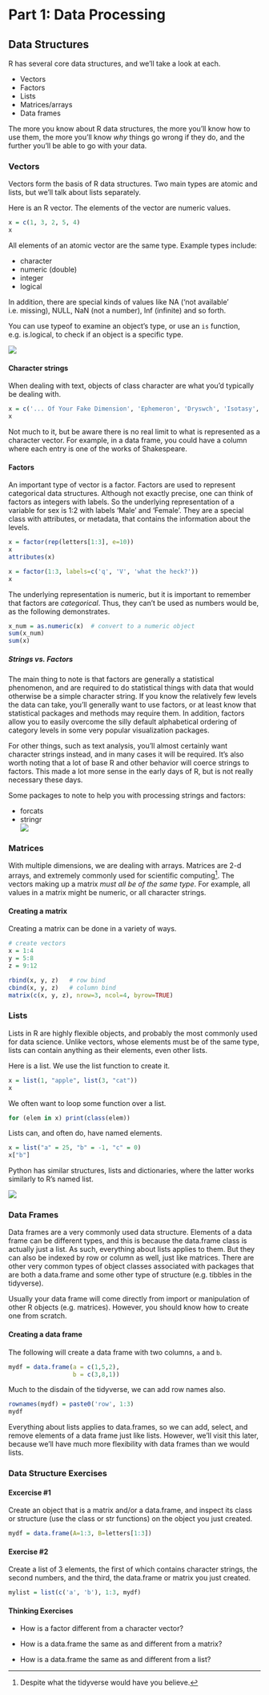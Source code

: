 # Part 1: Data Processing

## Data Structures

R has several core data structures, and we'll take a look at each.
  
- Vectors
- Factors
- Lists
- Matrices/arrays
- Data frames

The more you know about R data structures, the more you'll know how to use them, the more you'll know *why* things go wrong if they do, and the further you'll be able to go with your data.

### Vectors

<span class="objclass">Vectors</span> form the basis of R data structures. Two main types are <span class="objclass">atomic</span> and <span class="objclass">lists</span>, but we'll talk about lists separately.

Here is an R <span class="objclass">vector</span>. The <span class="emph">elements</span> of the vector are numeric values.

```r
x = c(1, 3, 2, 5, 4)
x
```


All elements of an atomic vector are the same <span class="emph">type</span>. Example types include:
  
- <span class="objclass">character</span>
- <span class="objclass">numeric</span> (double)
- <span class="objclass">integer</span>
- <span class="objclass">logical</span>

In addition, there are special kinds of values like <span class="objclass">NA</span> ('not available' i.e. missing), <span class="objclass">NULL</span>, <span class="objclass">NaN</span> (not a number), <span class="objclass">Inf</span> (infinite) and so forth.

<div class='note'>
You can use <span class="func">typeof</span> to examine an object's type, or use an `is` function, e.g. <span class="func">is.logical</span>, to check if an object is a specific type.

<img class='img-note' src="img/R.ico" style="display:block; margin: 0 auto;"> 
</div>

#### Character strings

When dealing with text, objects of class character are what you'd typically be dealing with.  

```r
x = c('... Of Your Fake Dimension', 'Ephemeron', 'Dryswch', 'Isotasy', 'Memory')
x
```

Not much to it, but be aware there is no real limit to what is represented as a character vector. For example, in a data frame, you could have a column where each entry is one of the works of Shakespeare.


#### Factors

An important type of vector is a <span class="objclass">factor</span>. Factors are used to represent categorical data structures.  Although not exactly precise, one can think of factors as integers with labels.  So the underlying representation of a variable for <span class="objclass">sex</span> is 1:2 with labels 'Male' and 'Female'.  They are a special class with attributes, or metadata, that contains the information about the <span class="objclass">levels</span>.

```r
x = factor(rep(letters[1:3], e=10))
x
attributes(x)
```


```r
x = factor(1:3, labels=c('q', 'V', 'what the heck?'))
x
```


The underlying representation is numeric, but it is important to remember that factors are *categorical*.  Thus, they can't be used as numbers would be, as the following demonstrates.

```r
x_num = as.numeric(x)  # convert to a numeric object
sum(x_num)
sum(x)
```

##### Strings vs. Factors

The main thing to note is that factors are generally a statistical phenomenon, and are required to do statistical things with data that would otherwise be a simple character string.  If you know the relatively few levels the data can take, you'll generally want to use factors, or at least know that statistical packages and methods may require them.  In addition, factors allow you to easily overcome the silly default alphabetical ordering of category levels in some very popular visualization packages.

For other things, such as text analysis, you'll almost certainly want character strings instead, and in many cases it will be required.  It's also worth noting that a lot of base R and other behavior will coerce strings to factors.  This made a lot more sense in the early days of R, but is not really necessary these days.


<div class='note'>
Some packages to note to help you with processing strings and factors:

- <span class="pack">forcats</span>
- <span class="pack">stringr</span>
<img class='img-note' src="img/R.ico" style="display:block; margin: 0 auto;"> 
</div>

### Matrices

With multiple dimensions, we are dealing with <span class="objclass">arrays</span>. <span class="objclass">Matrices</span> are 2-d arrays, and extremely commonly used for scientific computing[^tidynomatrix]. The vectors making up a matrix *must all be of the same type*.  For example, all values in a matrix might be <span class="objclass">numeric</span>, or all <span class="objclass">character strings</span>.



#### Creating a matrix

Creating a matrix can be done in a variety of ways.

```r
# create vectors
x = 1:4
y = 5:8
z = 9:12

rbind(x, y, z)   # row bind
cbind(x, y, z)   # column bind
matrix(c(x, y, z), nrow=3, ncol=4, byrow=TRUE)
```


### Lists

<span class="objclass">Lists</span> in R are highly flexible objects, and probably the most commonly used for data science. Unlike vectors, whose elements must be of the same type, lists can contain anything as their elements, even other lists.

Here is a list. We use the <span class="func">list</span> function to create it. 

```r
x = list(1, "apple", list(3, "cat"))
x
```

We often want to loop some function over a list.

```r
for (elem in x) print(class(elem))
```

Lists can, and often do, have named elements.

```r
x = list("a" = 25, "b" = -1, "c" = 0)
x["b"]
```

<div class='note'>
Python has similar structures, <span class="objclass">lists</span> and <span class="objclass">dictionaries</span>, where the latter works similarly to R's named list.

<img class='img-note' src="img/R.ico" style="display:block; margin: 0 auto;"> 
</div>

### Data Frames

Data frames are a very commonly used data structure. Elements of a data frame can be different types, and this is because the <span class="objclass">data.frame</span> class is actually just a list.  As such, everything about lists applies to them. But they can also be indexed by row or column as well, just like matrices.  There are other very common types of object classes associated with packages that are both a <span class="objclass">data.frame</span> and some other type of structure (e.g. <span class="objclass">tibbles</span> in the tidyverse).

Usually your data frame will come directly from import or manipulation of other R objects (e.g. matrices).  However, you should know how to create one from scratch.


#### Creating a data frame

The following will create a data frame with two columns, `a` and `b`.

```r
mydf = data.frame(a = c(1,5,2), 
                  b = c(3,8,1))
```

Much to the disdain of the tidyverse, we can add row names also.

```r
rownames(mydf) = paste0('row', 1:3)
mydf
```

Everything about lists applies to data.frames, so we can add, select, and remove elements of a data frame just like lists. However, we'll visit this later, because we'll have much more flexibility with data frames than we would lists.


### **Data Structure Exercises**

#### Excercise #1

Create an object that is a <span class="objclass">matrix</span> and/or a <span class="objclass">data.frame</span>, and inspect its <span class="emph">class</span> or <span class="emph">structure</span> (use the <span class="func">class</span> or <span class="func">str</span> functions) on the object you just created.

```r
mydf = data.frame(A=1:3, B=letters[1:3])
```


#### Exercise #2

Create a <span class="objclass">list</span> of 3 elements, the first of which contains character strings, the second numbers, and the third, the <span class="objclass">data.frame</span> or <span class="objclass">matrix</span> you just created.

```r
mylist = list(c('a', 'b'), 1:3, mydf)
```



#### Thinking Exercises

- How is a <span class="objclass">factor</span> different from a character vector?

- How is a <span class="objclass">data.frame</span> the same as and different from a <span class="objclass">matrix</span>?

- How is a <span class="objclass">data.frame</span> the same as and different from a <span class="objclass">list</span>?


[^tidynomatrix]: Despite what the tidyverse would have you believe.